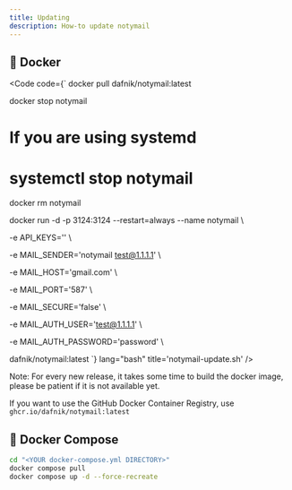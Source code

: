 ```yaml
---
title: Updating
description: How-to update notymail
---
```



## 🐳 Docker

<Code code={`
docker pull dafnik/notymail:latest

docker stop notymail

# If you are using systemd

# systemctl stop notymail

docker rm notymail

docker run -d -p 3124:3124 --restart=always --name notymail \

-e API_KEYS='' \

-e MAIL_SENDER='notymail <test@1.1.1.1>' \

-e MAIL_HOST='gmail.com' \

-e MAIL_PORT='587' \

-e MAIL_SECURE='false' \

-e MAIL_AUTH_USER='test@1.1.1.1' \

-e MAIL_AUTH_PASSWORD='password' \

dafnik/notymail:latest
`} lang="bash" title='notymail-update.sh' />

Note: For every new release, it takes some time to build the docker image, please be patient if it is not available yet.

If you want to use the GitHub Docker Container Registry, use `ghcr.io/dafnik/notymail:latest`

## 🐳 Docker Compose

```bash
cd "<YOUR docker-compose.yml DIRECTORY>"
docker compose pull
docker compose up -d --force-recreate
```
